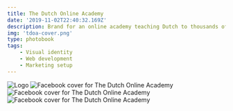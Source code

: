 ```yaml
---
title: The Dutch Online Academy
date: '2019-11-02T22:40:32.169Z'
description: Brand for an online academy teaching Dutch to thousands of students all over the world.
img: 'tdoa-cover.png'
type: photobook
tags:
    - Visual identity
    - Web development
    - Marketing setup
---
```


![Logo][photo1]
![Facebook cover for The Dutch Online Academy][photo2]
![Facebook cover for The Dutch Online Academy][photo3]
![Facebook cover for The Dutch Online Academy][photo4]


[photo1]: tdoa-cover.png 'Facebook Cover'
[photo2]: tdoa-fb-cover.png 'Facebook Cover'
[photo3]: tdoa-orange-full.png 'Facebook Cover'
[photo4]: tdoa-white-orange.png 'Facebook Cover'

